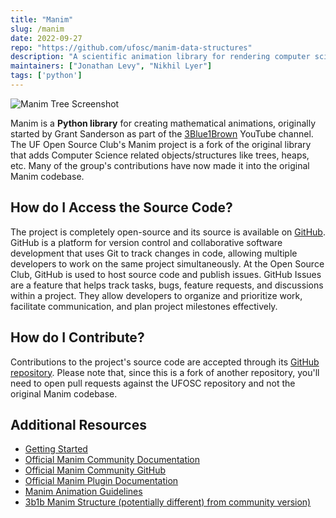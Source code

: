 ```yaml
---
title: "Manim"
slug: /manim
date: 2022-09-27
repo: "https://github.com/ufosc/manim-data-structures"
description: "A scientific animation library for rendering computer science concepts"
maintainers: ["Jonathan Levy", "Nikhil Lyer"]
tags: ['python']
---
```


![Manim Tree Screenshot](https://i.imgur.com/MmoEq0t.png)

Manim is a **Python library** for creating mathematical animations, originally started by Grant Sanderson as part of the [3Blue1Brown](https://www.youtube.com/channel/UCYO_jab_esuFRV4b17AJtAw) YouTube channel. The UF Open Source Club's Manim project is a fork of the original library that adds Computer Science related objects/structures like trees, heaps, etc. Many of the group's contributions have now made it into the original Manim codebase.

## How do I Access the Source Code?

The project is completely open-source and its source is available on [GitHub](https://github.com/ufosc/manim-data-structures). GitHub is a platform for version control and collaborative software development that uses Git to track changes in code, allowing multiple developers to work on the same project simultaneously. At the Open Source Club, GitHub is used to host source code and publish issues. GitHub Issues are a feature that helps track tasks, bugs, feature requests, and discussions within a project. They allow developers to organize and prioritize work, facilitate communication, and plan project milestones effectively.

## How do I Contribute?

Contributions to the project's source code are accepted through its [GitHub repository](https://github.com/ufosc/manim-data-structures). Please note that, since this is a fork of another repository, you'll need to open pull requests against the UFOSC repository and not the original Manim codebase.

## Additional Resources
- [Getting Started](https://docs.manim.community/en/stable/installation.html)
- [Official Manim Community Documentation](https://docs.manim.community/en/stable/)
- [Official Manim Community GitHub](https://github.com/ManimCommunity/manim)
- [Official Manim Plugin Documentation](https://docs.manim.community/en/stable/plugins.html#creating-plugins)
- [Manim Animation Guidelines](https://docs.manim.community/en/stable/reference_index/animations.html)
- [3b1b Manim Structure (potentially different) from community version)](https://3b1b.github.io/manim/getting_started/structure.html#manim-execution-process)
